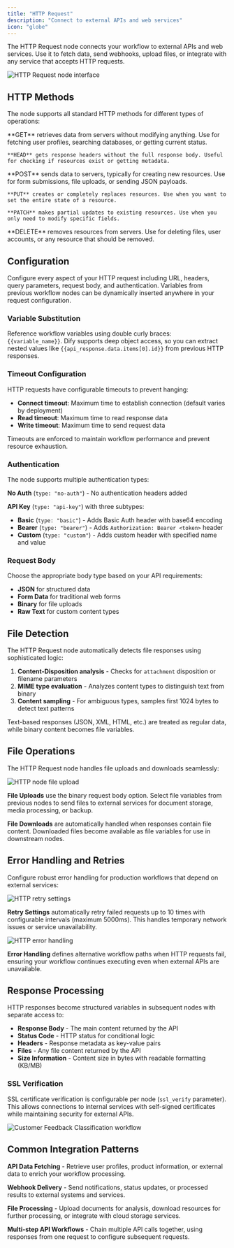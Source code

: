 ```yaml
---
title: "HTTP Request"
description: "Connect to external APIs and web services"
icon: "globe"
---
```


The HTTP Request node connects your workflow to external APIs and web services. Use it to fetch data, send webhooks, upload files, or integrate with any service that accepts HTTP requests.

<Frame caption="HTTP Request node configuration">
  <img src="https://assets-docs.dify.ai/dify-enterprise-mintlify/en/guides/workflow/node/07c5e952eb4c9d6a32d0b7c2d855d4a5.png" alt="HTTP Request node interface" />
</Frame>

## HTTP Methods

The node supports all standard HTTP methods for different types of operations:

<Tabs>
  <Tab title="Data Retrieval">
    **GET** retrieves data from servers without modifying anything. Use for fetching user profiles, searching databases, or getting current status.
    
    **HEAD** gets response headers without the full response body. Useful for checking if resources exist or getting metadata.
  </Tab>
  
  <Tab title="Data Submission">
    **POST** sends data to servers, typically for creating new resources. Use for form submissions, file uploads, or sending JSON payloads.
    
    **PUT** creates or completely replaces resources. Use when you want to set the entire state of a resource.
    
    **PATCH** makes partial updates to existing resources. Use when you only need to modify specific fields.
  </Tab>
  
  <Tab title="Resource Management">
    **DELETE** removes resources from servers. Use for deleting files, user accounts, or any resource that should be removed.
  </Tab>
</Tabs>

## Configuration

Configure every aspect of your HTTP request including URL, headers, query parameters, request body, and authentication. Variables from previous workflow nodes can be dynamically inserted anywhere in your request configuration.

### Variable Substitution

Reference workflow variables using double curly braces: `{{variable_name}}`. Dify supports deep object access, so you can extract nested values like `{{api_response.data.items[0].id}}` from previous HTTP responses.

### Timeout Configuration

HTTP requests have configurable timeouts to prevent hanging:
- **Connect timeout**: Maximum time to establish connection (default varies by deployment)
- **Read timeout**: Maximum time to read response data
- **Write timeout**: Maximum time to send request data

Timeouts are enforced to maintain workflow performance and prevent resource exhaustion.

### Authentication

The node supports multiple authentication types:

**No Auth** (`type: "no-auth"`) - No authentication headers added

**API Key** (`type: "api-key"`) with three subtypes:
- **Basic** (`type: "basic"`) - Adds Basic Auth header with base64 encoding
- **Bearer** (`type: "bearer"`) - Adds `Authorization: Bearer <token>` header
- **Custom** (`type: "custom"`) - Adds custom header with specified name and value

### Request Body

Choose the appropriate body type based on your API requirements:

- **JSON** for structured data
- **Form Data** for traditional web forms
- **Binary** for file uploads
- **Raw Text** for custom content types

## File Detection

The HTTP Request node automatically detects file responses using sophisticated logic:

1. **Content-Disposition analysis** - Checks for `attachment` disposition or filename parameters
2. **MIME type evaluation** - Analyzes content types to distinguish text from binary
3. **Content sampling** - For ambiguous types, samples first 1024 bytes to detect text patterns

Text-based responses (JSON, XML, HTML, etc.) are treated as regular data, while binary content becomes file variables.

## File Operations

The HTTP Request node handles file uploads and downloads seamlessly:

<Frame caption="File upload configuration example">
  <img src="https://assets-docs.dify.ai/dify-enterprise-mintlify/en/guides/workflow/node/1f2e33cf7bed33096b5aee145006193d.png" alt="HTTP node file upload" />
</Frame>

**File Uploads** use the binary request body option. Select file variables from previous nodes to send files to external services for document storage, media processing, or backup.

**File Downloads** are automatically handled when responses contain file content. Downloaded files become available as file variables for use in downstream nodes.

## Error Handling and Retries

Configure robust error handling for production workflows that depend on external services:

<Frame caption="HTTP retry configuration">
  <img src="https://assets-docs.dify.ai/2024/12/2e7c6080c0875e31a074c2a9a4543797.png" alt="HTTP retry settings" />
</Frame>

**Retry Settings** automatically retry failed requests up to 10 times with configurable intervals (maximum 5000ms). This handles temporary network issues or service unavailability.

<Frame caption="HTTP error handling options">
  <img src="https://assets-docs.dify.ai/2024/12/91daa86d9770390ab2a41d6d0b6ed1e7.png" alt="HTTP error handling" />
</Frame>

**Error Handling** defines alternative workflow paths when HTTP requests fail, ensuring your workflow continues executing even when external APIs are unavailable.

## Response Processing

HTTP responses become structured variables in subsequent nodes with separate access to:

- **Response Body** - The main content returned by the API
- **Status Code** - HTTP status for conditional logic  
- **Headers** - Response metadata as key-value pairs
- **Files** - Any file content returned by the API
- **Size Information** - Content size in bytes with readable formatting (KB/MB)

### SSL Verification

SSL certificate verification is configurable per node (`ssl_verify` parameter). This allows connections to internal services with self-signed certificates while maintaining security for external APIs.

<Frame caption="Dynamic API integration example workflow">
  <img src="https://assets-docs.dify.ai/dify-enterprise-mintlify/en/guides/workflow/node/090975269f8998f906c5636dde8d9540.png" alt="Customer Feedback Classification workflow" />
</Frame>

## Common Integration Patterns

**API Data Fetching** - Retrieve user profiles, product information, or external data to enrich your workflow processing.

**Webhook Delivery** - Send notifications, status updates, or processed results to external systems and services.

**File Processing** - Upload documents for analysis, download resources for further processing, or integrate with cloud storage services.

**Multi-step API Workflows** - Chain multiple API calls together, using responses from one request to configure subsequent requests.